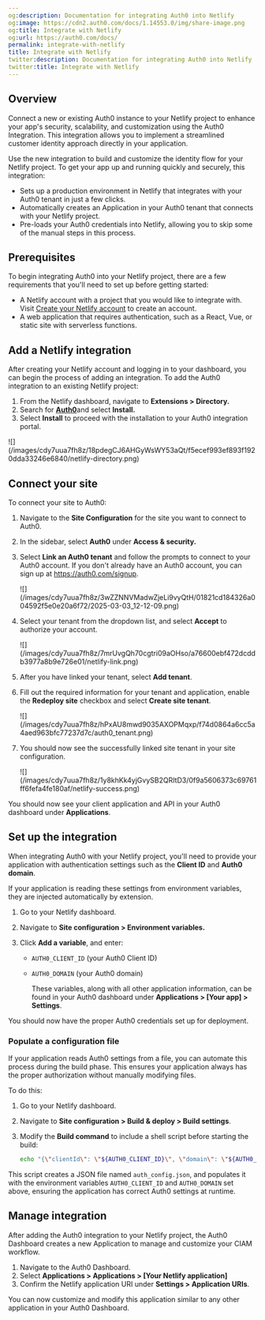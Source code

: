 ```yaml
---
og:description: Documentation for integrating Auth0 into Netlify
og:image: https://cdn2.auth0.com/docs/1.14553.0/img/share-image.png
og:title: Integrate with Netlify
og:url: https://auth0.com/docs/
permalink: integrate-with-netlify
title: Integrate with Netlify
twitter:description: Documentation for integrating Auth0 into Netlify
twitter:title: Integrate with Netlify
---
```


## Overview

Connect a new or existing Auth0 instance to your Netlify project to enhance your app's security, scalability, and customization using the Auth0 Integration. This integration allows you to implement a streamlined customer identity approach directly in your application.

Use the new integration to build and customize the identity flow for your Netlify project. To get your app up and running quickly and securely, this integration:

* Sets up a production environment in Netlify that integrates with your Auth0 tenant in just a few clicks.
* Automatically creates an Application in your Auth0 tenant that connects with your Netlify project.
* Pre-loads your Auth0 credentials into Netlify, allowing you to skip some of the manual steps in this process.

## Prerequisites

To begin integrating Auth0 into your Netlify project, there are a few requirements that you'll need to set up before getting started:

* A Netlify account with a project that you would like to integrate with. Visit [Create your Netlify account](https://www.netlify.com/) to create an account.
* A web application that requires authentication, such as a React, Vue, or static site with serverless functions.

## Add a Netlify integration

After creating your Netlify account and logging in to your dashboard, you can begin the process of adding an integration. To add the Auth0 integration to an existing Netlify project:

1. From the Netlify dashboard, navigate to **Extensions > Directory.**
2. Search for [**Auth0**](https://app.netlify.com/extensions/auth0)and select **Install.**
3. Select **Install** to proceed with the installation to your Auth0 integration portal.

<Frame>![](/images/cdy7uua7fh8z/18pdegCJ6AHGyWsWY53aQt/f5ecef993ef893f1920dda33246e6840/netlify-directory.png)</Frame>

## Connect your site

To connect your site to Auth0:

1. Navigate to the **Site Configuration** for the site you want to connect to Auth0.
2. In the sidebar, select **Auth0** under **Access & security.**
3. Select **Link an Auth0 tenant** and follow the prompts to connect to your Auth0 account. If you don't already have an Auth0 account, you can sign up at https://auth0.com/signup.

   <Frame>![](/images/cdy7uua7fh8z/3wZZNNVMadwZjeLi9vyQtH/01821cd184326a004592f5e0e20a6f72/2025-03-03_12-12-09.png)</Frame>
4. Select your tenant from the dropdown list, and select **Accept** to authorize your account.

   <Frame>![](/images/cdy7uua7fh8z/7mrUvgQh70cgtri09aOHso/a76600ebf472dcddb3977a8b9e726e01/netlify-link.png)</Frame>
5. After you have linked your tenant, select **Add tenant**.
6. Fill out the required information for your tenant and application, enable the **Redeploy site** checkbox and select **Create site tenant**.

   <Frame>![](/images/cdy7uua7fh8z/hPxAU8mwd9035AXOPMqxp/f74d0864a6cc5a4aed963bfc77237d7c/auth0_tenant.png)</Frame>
7. You should now see the successfully linked site tenant in your site configuration.

   <Frame>![](/images/cdy7uua7fh8z/1y8khKk4yjGvySB2QRItD3/0f9a5606373c69761ff6fefa4fe180af/netlify-success.png)</Frame>

<Callout icon="file-lines" color="#0EA5E9" iconType="regular">

You should now see your client application and API in your Auth0 dashboard under **Applications**.

</Callout>

## Set up the integration

When integrating Auth0 with your Netlify project, you'll need to provide your application with authentication settings such as the **<Tooltip tip="Client ID: Identification value given to your registered resource from Auth0." cta="View Glossary" href="/docs/glossary?term=Client+ID">Client ID</Tooltip>** and **Auth0 domain**.

If your application is reading these settings from environment variables, they are injected automatically by extension.

1. Go to your Netlify dashboard.
2. Navigate to **Site configuration > Environment variables.**
3. Click **Add a variable**, and enter:

   * `AUTH0_CLIENT_ID` (your Auth0 Client ID)
   * `AUTH0_DOMAIN` (your Auth0 domain)

     <Callout icon="file-lines" color="#0EA5E9" iconType="regular">

     These variables, along with all other application information, can be found in your Auth0 dashboard under **Applications > [Your app] > Settings**.

     </Callout>

You should now have the proper Auth0 credentials set up for deployment.

### Populate a configuration file

If your application reads Auth0 settings from a file, you can automate this process during the build phase. This ensures your application always has the proper authorization without manually modifying files.

To do this:

1. Go to your Netlify dashboard.
2. Navigate to **Site configuration > Build & deploy > Build settings**.
3. Modify the **Build command** to include a shell script before starting the build:

   ```bash wrap lines
   echo "{\"clientId\": \"${AUTH0_CLIENT_ID}\", \"domain\": \"${AUTH0_DOMAIN}\"}" > auth_config.json && npm run build
   ```


   

   

This script creates a JSON file named `auth_config.json`, and populates it with the environment variables `AUTH0_CLIENT_ID` and `AUTH0_DOMAIN` set above, ensuring the application has correct Auth0 settings at runtime.

## Manage integration

After adding the Auth0 integration to your Netlify project, the <Tooltip tip="Auth0 Dashboard: Auth0's main product to configure your services." cta="View Glossary" href="/docs/glossary?term=Auth0+Dashboard">Auth0 Dashboard</Tooltip> creates a new Application to manage and customize your CIAM workflow.

1. Navigate to the Auth0 Dashboard.
2. Select **Applications > Applications > [Your Netlify application]**
3. Confirm the Netlify application URI under **Settings > Application URIs**.

You can now customize and modify this application similar to any other application in your Auth0 Dashboard.